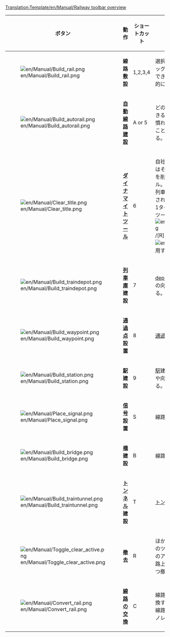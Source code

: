 <noinclude>[[Translation:Template/en/Manual/Railway toolbar overview]]</noinclude>
{|{{en/Wikitable}}
|- style="background:#efefef"
!width='100' |ボタン
!width='150' |動作
!ショートカット
!説明

|-
|[[File:en/Manual/Build rail.png]]
|'''線路敷設'''
|1,2,3,4
|選択した向きの線路を敷設する。ドラッグして長い距離の敷設をすることもできる。[[en/Archive/Manual/Autorail|自動線路建設]]ツールほど効率的に線路を敷設できない。
|-
|[[File:en/Manual/Build autorail.png]]
|'''[[en/Archive/Manual/Autorail|自動線路建設]]'''
|A or 5
|どの方向にも線路を敷設することのできる非常に効率的なツール(ただし、慣れるまでは難しい)。Ctrlキーを押すことで、線路を撤去することもできる。

|-
|[[File:en/Manual/Clear title.png]]
|'''[[en/Manual/Landscaping|ダイナマイトツール]]'''
|6
|自社で建設した建物や線路など、またはそれ以外の一部の建物のあるタイルを削除するためのダイナマイトツール。[[en/Manual/Stations|駅]]をクリックした場合、その駅に列車が存在しない場合は駅全体が破壊されてしまうので注意すること。駅を1タイルずつ削除したい場合は、撤去ツール([[File:en/Manual/Toggle clear active.png]]/[R]キー)と駅建設ツール([[File:en/Manual/Build station.png]])を利用する。

|-
|[[File:en/Manual/Build traindepot.png]]
|'''[[en/Manual/Depots|列車庫]]建設'''
|7
|[[en/Manual/Depots|depot]]建設ウィンドウを開き、列車庫の向きを選択して建設することができる。

|-
|[[File:en/Manual/Build waypoint.png]]
|'''[[en/Manual/Waypoints|通過点]]設置'''
|8
|[[en/Manual/Waypoints|通過点]]を線路上に設置する。

|-
|[[File:en/Manual/Build station.png]]
|'''[[en/Manual/Stations|駅]]建設'''
|9
|[[en/Manual/Stations|駅]]建設ウィンドウを開き、駅のサイズや向きを選んで建設することができる。

|-
|[[File:en/Manual/Place signal.png]]
|'''[[en/Manual/Signals|信号]]設置'''
|S
|線路上に様々な[[en/Manual/Signals|信号]]を設置する。
|-
|[[File:en/Manual/Build bridge.png]]
|'''[[en/Manual/Bridges|橋]]建設'''
|B
|線路[[en/Manual/Bridges|橋]]を建設する。

|-
|[[File:en/Manual/Build traintunnel.png]]
|'''[[en/Manual/Tunnels|トンネル]]建設'''
|T
|[[en/Manual/Tunnels|トンネル]]を掘削する。

|-
|[[File:en/Manual/Toggle clear active.png]]
|'''撤去'''
|R
|ほかのツールを選択しているときにこのツールをクリックすると、タイル状のアイテムを撤去できる。例えば、線路上の信号の撤去や、駅を1タイルずつ撤去できる。

|-
|[[File:en/Manual/Convert rail.png]]
|'''[[en/Manual/Convert rail|線路の交換]]'''
|C
|線路を現在選択中のツールの線路に交換することができる。例えば非電化の線路から電化線路や、電化線路からモノレール線路、など。


|}